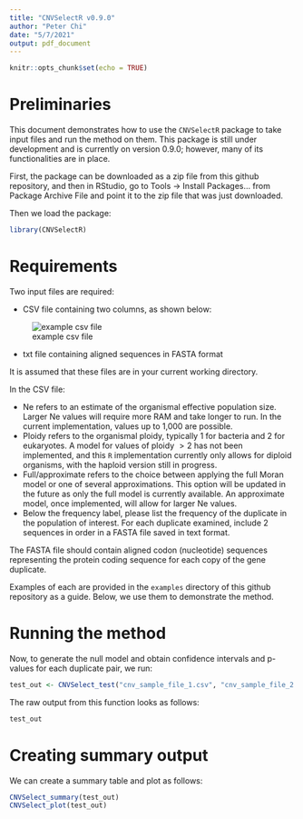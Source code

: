 ```yaml
---
title: "CNVSelectR v0.9.0"
author: "Peter Chi"
date: "5/7/2021"
output: pdf_document
---
```


```r
knitr::opts_chunk$set(echo = TRUE)
```

# Preliminaries
This document demonstrates how to use the `CNVSelectR` package to take input files and run the method on them. This package is still under development and is currently on version 0.9.0; however, many of its functionalities are in place.

First, the package can be downloaded as a zip file from this github repository, and then in RStudio, go to Tools $\rightarrow$ Install Packages... from Package Archive File and point it to the zip file that was just downloaded. 

Then we load the package:
```r
library(CNVSelectR)
```


# Requirements
Two input files are required:

  * CSV file containing two columns, as shown below:
  
  ![example csv file](csv.png)
  
  * txt file containing aligned sequences in FASTA format

It is assumed that these files are in your current working directory.

In the CSV file: 

  * Ne refers to an estimate of the organismal effective population size. Larger Ne values will require more RAM and take longer to run. In the current implementation, values up to 1,000 are possible.
  * Ploidy refers to the organismal ploidy, typically 1 for bacteria and 2 for eukaryotes. A model for values of ploidy $>2$ has not been implemented, and this `R` implementation currently only allows for diploid organisms, with the haploid version still in progress. 
  * Full/approximate refers to the choice between applying the full Moran model or one of several approximations. This option will be updated in the future as only the full model is currently available. An approximate model, once implemented, will allow for larger Ne values.
  * Below the frequency label, please list the frequency of the duplicate in the population of interest. For each duplicate examined, include 2 sequences in order in a FASTA file saved in text format.

The FASTA file should contain aligned codon (nucleotide) sequences representing the protein coding sequence for each copy of the gene duplicate. 

Examples of each are provided in the `examples` directory of this github repository as a guide. Below, we use them to demonstrate the method.

# Running the method
Now, to generate the null model and obtain confidence intervals and p-values for each duplicate pair, we run:

```r
test_out <- CNVSelect_test("cnv_sample_file_1.csv", "cnv_sample_file_2.txt")
```

The raw output from this function looks as follows:
```r
test_out
```

# Creating summary output
We can create a summary table and plot as follows:

```r
CNVSelect_summary(test_out)
CNVSelect_plot(test_out)
```

